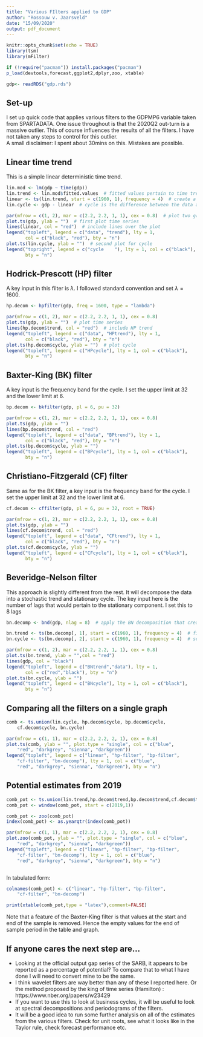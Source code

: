 ```yaml
---
title: "Various FIlters applied to GDP"
author: "Rossouw v. Jaarsveld"
date: "15/09/2020"
output: pdf_document
---
```


```r
knitr::opts_chunk$set(echo = TRUE)
library(tsm)
library(mFilter)

if (!require("pacman")) install.packages("pacman")
p_load(devtools,forecast,ggplot2,dplyr,zoo, xtable)

gdp<- readRDS("gdp.rds")
```

## Set-up

I set up quick code that applies various filters to the GDPMP6 variable taken from SPARTADATA. One issue throughout is that the 2020Q2 out-turn is a massive outlier. This of course influences the results of all the filters. I have not taken any steps to control for this outlier.   
A small disclaimer: I spent about 30mins on this. Mistakes are possible.

## Linear time trend

This is a simple linear deterministic time trend. 

```r

lin.mod <- lm(gdp ~ time(gdp))
lin.trend <- lin.mod$fitted.values  # fitted values pertain to time trend
linear <- ts(lin.trend, start = c(1960, 1), frequency = 4)  # create a time series variable for trend
lin.cycle <- gdp - linear  # cycle is the difference between the data and linear trend

par(mfrow = c(1, 2), mar = c(2.2, 2.2, 1, 1), cex = 0.8)  # plot two graphs side by side and squash margins
plot.ts(gdp, ylab = "")  # first plot time series
lines(linear, col = "red")  # include lines over the plot
legend("topleft", legend = c("data", "trend"), lty = 1, 
       col = c("black", "red"), bty = "n")
plot.ts(lin.cycle, ylab = "")  # second plot for cycle
legend("topright", legend = c("cycle    "), lty = 1, col = c("black"), 
       bty = "n")
```

\newpage
## Hodrick-Prescott (HP) filter

A key input in this filter is $\lambda$. I followed standard convention and set $\lambda = 1600$.

```r
hp.decom <- hpfilter(gdp, freq = 1600, type = "lambda")

par(mfrow = c(1, 2), mar = c(2.2, 2.2, 1, 1), cex = 0.8)
plot.ts(gdp, ylab = "")  # plot time series
lines(hp.decom$trend, col = "red")  # include HP trend
legend("topleft", legend = c("data", "HPtrend"), lty = 1, 
       col = c("black", "red"), bty = "n")
plot.ts(hp.decom$cycle, ylab = "")  # plot cycle
legend("topleft", legend = c("HPcycle"), lty = 1, col = c("black"), 
       bty = "n")
```

\newpage
## Baxter-King (BK) filter

A key input is the frequency band for the cycle. I set the upper limit at $32$ and the lower limit at $6$.

```r
bp.decom <- bkfilter(gdp, pl = 6, pu = 32)

par(mfrow = c(1, 2), mar = c(2.2, 2.2, 1, 1), cex = 0.8)
plot.ts(gdp, ylab = "")
lines(bp.decom$trend, col = "red")
legend("topleft", legend = c("data", "BPtrend"), lty = 1, 
       col = c("black", "red"), bty = "n")
plot.ts(bp.decom$cycle, ylab = "")
legend("topleft", legend = c("BPcycle"), lty = 1, col = c("black"), 
       bty = "n")

```

\newpage
## Christiano-Fitzgerald (CF) filter

Same as for the BK filter, a key input is the frequency band for the cycle. I set the upper limit at $32$ and the lower limit at $6$.

```r
cf.decom <- cffilter(gdp, pl = 6, pu = 32, root = TRUE)

par(mfrow = c(1, 2), mar = c(2.2, 2.2, 1, 1), cex = 0.8)
plot.ts(gdp, ylab = "")
lines(cf.decom$trend, col = "red")
legend("topleft", legend = c("data", "CFtrend"), lty = 1, 
       col = c("black", "red"), bty = "n")
plot.ts(cf.decom$cycle, ylab = "")
legend("topleft", legend = c("CFcycle"), lty = 1, col = c("black"), 
       bty = "n")
```

\newpage
## Beveridge-Nelson filter

This approach is slightly different from the rest. It will decompose the data into a stochastic trend and stationary cycle. The key input here is the number of lags that would pertain to the stationary component. I set this to $8$ lags

```r
bn.decomp <- bnd(gdp, nlag = 8)  # apply the BN decomposition that creates dataframe

bn.trend <- ts(bn.decomp[, 1], start = c(1960, 1), frequency = 4)  # first column contains trend
bn.cycle <- ts(bn.decomp[, 2], start = c(1960, 1), frequency = 4)  # second column contains cycle

par(mfrow = c(1, 2), mar = c(2.2, 2.2, 1, 1), cex = 0.8)
plot.ts(bn.trend, ylab = "",col = "red")
lines(gdp, col = "black")
legend("topleft", legend = c("BNtrend","data"), lty = 1, 
       col = c("red","black"), bty = "n")
plot.ts(bn.cycle, ylab = "")
legend("topleft", legend = c("BNcycle"), lty = 1, col = c("black"), 
       bty = "n")

```

\newpage
## Comparing all the filters on a single graph

```r
comb <- ts.union(lin.cycle, hp.decom$cycle, bp.decom$cycle, 
    cf.decom$cycle, bn.cycle)

par(mfrow = c(1, 1), mar = c(2.2, 2.2, 2, 1), cex = 0.8)
plot.ts(comb, ylab = "", plot.type = "single", col = c("blue", 
    "red", "darkgrey", "sienna", "darkgreen"))
legend("topleft", legend = c("linear", "hp-filter", "bp-filter", 
    "cf-filter", "bn-decomp"), lty = 1, col = c("blue", 
    "red", "darkgrey", "sienna", "darkgreen"), bty = "n")
```



## Potential estimates from 2019
```r

comb_pot <- ts.union(lin.trend,hp.decom$trend,bp.decom$trend,cf.decom$trend,bn.trend)
comb_pot <- window(comb_pot, start = c(2019,1))

comb_pot <- zoo(comb_pot)
index(comb_pot) <- as.yearqtr(index(comb_pot))

par(mfrow = c(1, 1), mar = c(2.2, 2.2, 2, 1), cex = 0.8)
plot.zoo(comb_pot, ylab = "", plot.type = "single", col = c("blue", 
    "red", "darkgrey", "sienna", "darkgreen"))
legend("topleft", legend = c("linear", "hp-filter", "bp-filter", 
    "cf-filter", "bn-decomp"), lty = 1, col = c("blue", 
    "red", "darkgrey", "sienna", "darkgreen"), bty = "n")



```

In tabulated form:

```r
colnames(comb_pot) <- c("linear", "hp-filter", "bp-filter", 
    "cf-filter", "bn-decomp")

print(xtable(comb_pot,type = "latex"),comment=FALSE)
```

Note that a feature of the Baxter-King filter is that values at the start and end of the sample is removed. Hence the empty values for the end of sample period in the table and graph.

## If anyone cares the next step are...

* Looking at the official output gap series of the SARB, it appears to be reported as a percentage of potential? To compare that to what I have done I will need to convert mine to be the same.
* I think wavelet filters are way better than any of these I reported here. Or the method proposed by the king of time series (Hamilton) : https://www.nber.org/papers/w23429
* If you want to use this to look at business cycles, it will be useful to look at spectral decompositions and periodograms of the filters. 
* It will be a good idea to run some further analysis on all of the estimates from the various filters. Check for unit roots, see what it looks like in the Taylor rule, check forecast performance etc.


